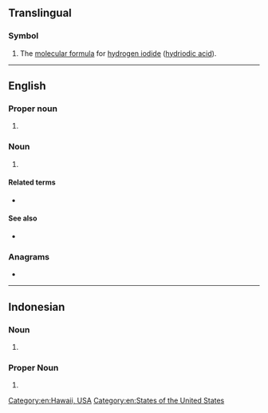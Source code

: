 {{also|hi|Hi|hi-|hí|hÍ|ḥi|Appendix:Variations of "hi"}}
==Translingual==

===Symbol===
{{head|mul|symbol}}

# The [[molecular formula]] for [[hydrogen iodide]] ([[hydriodic acid]]).

----

==English==

===Proper noun===
{{en-proper noun}}

# {{abbreviation of|en|Hawaii}}

===Noun===
{{en-noun|-}}

# {{initialism of|en|hyperspectral imaging}}

====Related terms====
* {{l|en|HIT}} {{gloss|hyperspectral imaging technique}}

====See also====
* {{l|en|HSD}} {{gloss|hyperspectral data}}

===Anagrams===
* {{anagrams|en|a=hi|IH}}

[[Category:en:Hawaii, USA]]
[[Category:en:States of the United States]]

----

==Indonesian==

===Noun===
{{head|id|noun}}

# {{initialism of|id|hubungan internasional}}

===Proper Noun===
{{head|id|proper noun}}

# {{initialism of|id|{{w|lang=en|Hotel Indonesia}}}}
